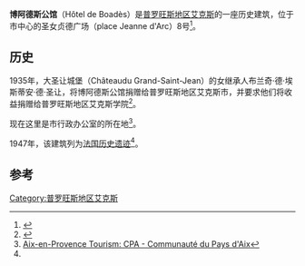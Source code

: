 {{Infobox building
| name = 博阿德斯公馆
| native_name=Hôtel de Boadès
| image = Hôtel de Boadès 8 place Jeanne-d'Arc Aix-en-Provence.JPG
| building_type = 
| address             =圣女贞德广场8号 
| location_town       = [[普罗旺斯地区艾克斯|普罗旺斯地区艾克斯]]
| location_country    = [[法国|法国]]
}}
'''博阿德斯公馆'''（Hôtel de Boadès）是[[普罗旺斯地区艾克斯|普罗旺斯地区艾克斯]]的一座历史建筑，位于市中心的圣女贞德广场（place Jeanne d'Arc）8号<ref name="ministry">{{Cite web |url=http://www.culture.gouv.fr/public/mistral/merimee_fr?ACTION=CHERCHER&FIELD_1=REF&VALUE_1=PA00081020 |title=French Ministry of Culture |access-date=2020-11-04 |archive-date=2019-05-08 |archive-url=https://web.archive.org/web/20190508035145/http://www2.culture.gouv.fr/public/mistral/merimee_fr%3FACTION%3DCHERCHER%26FIELD_1%3DREF%26VALUE_1%3DPA00081020 |dead-url=no }}</ref>。

==历史==
1935年，大圣让城堡（Châteaudu Grand-Saint-Jean）的女继承人布兰奇·德·埃斯蒂安·德·圣让，将博阿德斯公馆捐赠给普罗旺斯地区艾克斯市，并要求他们将收益捐赠给普罗旺斯地区艾克斯学院<ref name="academy">{{Cite web |url=http://www.academiedaix.org/academiedaix.fr/historique.html |title=Academy of Aix-en-Provence: History |access-date=2015-06-02 |archive-url=https://web.archive.org/web/20151222110315/http://www.academiedaix.org/academiedaix.fr/historique.html |archive-date=2015-12-22 |dead-url=yes }}</ref>。

现在这里是市行政办公室的所在地<ref>[http://www.aixenprovencetourism.com/a-voir-que-faire/explorez/traditions-provencales/?detail=1889 Aix-en-Provence Tourism: CPA - Communauté du Pays d'Aix]</ref>。

1947年，该建筑列为[[法国历史遗迹|法国历史遗迹]]<ref name="ministry"/>。

==参考==
{{Reflist}}
{{coord|43.5270|N|5.4443|E|source:wikidata|display=title}}
[[Category:普罗旺斯地区艾克斯|Category:普罗旺斯地区艾克斯]]